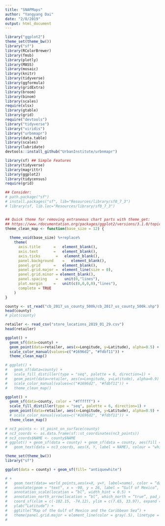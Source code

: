 ```yaml
---
title: "SNAPMaps"
author: "Yangyang Dai"
date: "2/8/2019"
output: html_document
---
```


```r
library("ggplot2")
theme_set(theme_bw())
library("sf")
library(RColorBrewer)
library(fmsb)
library(plotly)
library(MASS)
library(mosaic)
library(knitr)
library(tidyverse)
library(ggformula)
library(gridExtra)
library(broom)
library(binom)
library(scales)
require(xlsx)
library(gtable)
library(grid)
require("devtools")
library("tidyverse")
library("viridis")
library("urbnmapr")
library(data.table)
library(scales)
library(lubridate)
devtools::install_github("UrbanInstitute/urbnmapr")

```

```r
library(sf) ## Simple Features
library(tidyverse)
library(magrittr)
library(ggplot2)
library(tidycensus)
require(grid)

## Consider:
# path.package("sf")
# install.packages("sf", lib="Resources/library/sf0_7_3")
# library(sf, lib.loc="Resources/library/sf0_7_3")


## Quick theme for removing extraneous chart parts with theme_get:
## https://www.rdocumentation.org/packages/ggplot2/versions/3.1.0/topics/theme_get
theme_clean_map <- function(base_size = 12) {
  
  theme_void(base_size) %+replace%
    theme(
      axis.title      =   element_blank(),
      axis.text       =   element_blank(),
      axis.ticks       =   element_blank(),
      panel.background    =   element_blank(),
      panel.grid      =   element_blank(),
      panel.grid.major =  element_line(size = 0),
      panel.grid.minor = element_blank(),
      panel.spacing    =   unit(0,"lines"),
      plot.margin     =   unit(c(0,0,0,0),"lines"),
      complete = TRUE
    )
}
```

```r
county <- st_read("cb_2017_us_county_500k/cb_2017_us_county_500k.shp")
head(county)
# plot(county)
```

```r
retailer <- read_csv("store_locations_2019_01_29.csv")
head(retailer)
```
```r
ggplot() +
  geom_sf(data=county) +
  geom_point(data=retailer, aes(x=Longitude, y=Latitude), alpha=0.5) +
  scale_color_manual(values=c("#1696d2", "#fdbf11")) +
  theme_clean_map()

# ggplot() + 
#   geom_sf(data=county) + 
#   scale_fill_distiller(type = "seq", palette = 6, direction=1) + 
#   geom_point(data=retailer, aes(x=Longitude, y=Latitude), alpha=0.9) + 
#   scale_color_manual(values=c("#1696d2", "#fdbf11")) + 
#   theme_clean_map()
```




```r
ggplot() + 
  geom_sf(data=county, color = "#ffffff") + 
  scale_fill_distiller(type = "seq", palette = 6, direction=1) + 
  geom_point(data=retailer, aes(x=Longitude, y=Latitude), alpha=0.9) + 
  # scale_color_manual(values=c("#1696d2", "#fdbf11")) + 
  theme_clean_map()

```

```r
# nc3_points <- st_point_on_surface(county)
# nc3_coords <- as.data.frame(sf::st_coordinates(nc3_points))
# nc3_coords$NAME <- county$NAME
# ggplot() + geom_sf(data = county) + geom_sf(data = county, aes(fill = STATEFP)) +
#   geom_text(data = nc3_coords, aes(X, Y, label = NAME), colour = "white")
```

```r
theme_set(theme_bw())
library("sf")

ggplot(data = county) + geom_sf(fill= "antiquewhite") 

# + 
#   geom_text(data= world_points,aes(x=X, y=Y, label=name), color = “darkblue”, fontface = "bold", check_overlap = FALSE) + 
#   annotate(geom = "text", x = -90, y = 26, label = “Gulf of Mexico”, fontface = italic”, color = “grey22”, size = 6) + 
#   annotation_scale(location = “bl”, width_hint = 0.5) + 
#   annotation_north_arrow(location = “bl”, which_north = “true”, pad_x = unit(0.75, “in”), pad_y = unit(0.5, “in”), style = north_arrow_fancy_orienteering) + 
#   coord_sf(xlim = c(-102.15, -74.12), ylim = c(7.65, 33.97), expand = FALSE) + xlab(“Longitude”) +
#   ylab(“Latitude”) + 
#   ggtitle(“Map of the Gulf of Mexico and the Caribbean Sea”) + 
#   theme(panel.grid.major = element_line(color = gray(.5), linetype = “dashed”, size = 0.5), panel.background = element_rect(fill = “aliceblue”))
#                  



```



